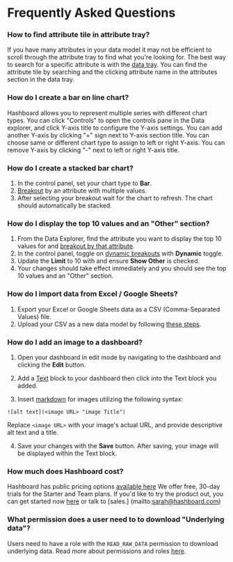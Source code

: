 # Frequently Asked Questions

### How to find attribute tile in attribute tray?
If you have many attributes in your data model it may not be efficient to scroll through the attribute tray to find what you're looking for. The best way to search for a specific attribute is with the [data tray](/docs/visualizing-data/data-tray). You can find the attribute tile by searching and the clicking attribute name in the attributes section in the data tray.

### How do I create a bar on line chart?
Hashboard allows you to represent multiple series with different chart types. You can click "Controls" to open the controls pane in the Data explorer, and click Y-axis title to configure the Y-axis settings. You can add another Y-axis by clicking "+" sign next to Y-axis section title. You can choose same or different chart type to assign to left or right Y-axis. You can remove Y-axis by clicking "-" next to left or right Y-axis title.

### How do I create a stacked bar chart?
1. In the control panel, set your chart type to **Bar**.
2. [Breakout](docs/visualizing-data/breakout#adding-and-removing-a-breakout) by an attribute with multiple values.
3. After selecting your breakout wait for the chart to refresh. The chart should automatically be stacked.

### How do I display the top 10 values and an "Other" section?
1. From the Data Explorer, find the attribute you want to display the top 10 values for and [breakout by that attribute](/docs/visualizing-data/breakout#adding-and-removing-a-breakout).
2. In the control panel, toggle on [dynamic breakouts](/docs/visualizing-data/breakout#dynamic-breakouts) with **Dynamic** toggle.
3. Update the **Limit** to 10 with and ensure **Show Other** is checked.
4. Your changes should take effect immediately and you should see the top 10 values and an "Other" section.

### How do I import data from Excel / Google Sheets?

1. Export your Excel or Google Sheets data as a CSV (Comma-Separated Values) file.
2. Upload your CSV as a new data model by following [these steps](/docs/data-modeling/query-data-files).

### How do I add an image to a dashboard?
1. Open your dashboard in edit mode by navigating to the dashboard and clicking the **Edit** button.

2. Add a [Text](/docs/dashboards/text) block to your dashboard then click into the Text block you added.

3. Insert [markdown](https://commonmark.org/help/) for images utilizing the following syntax:

```
![alt text](<image URL> "image Title")
```

Replace `<image URL>` with your image's actual URL, and provide descriptive alt text and a title.

4. Save your changes with the **Save** button. After saving, your image will be displayed within the Text block.

### How much does Hashboard cost? 
Hashboard has public pricing options [available here](https://hashboard.com/pricing) 
We offer free, 30-day trials for the Starter and Team plans. If you'd like to try the product out, you can get started now [here](https://hashboard.com/signup) or talk to [sales.] (mailto:sarah@hashboard.com) 

### What permission does a user need to to download "Underlying data"?

Users need to have a role with the `READ_RAW_DATA` permission to download underlying data. Read more about permissions and roles [here](/docs/project-management/users-and-permissions).